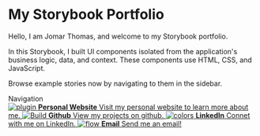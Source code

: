 


<Meta title="Example/Introduction" />

<style>{`
  .subheading {
    --mediumdark: '#999999';
    font-weight: 900;
    font-size: 13px;
    color: #999;
    letter-spacing: 6px;
    line-height: 24px;
    text-transform: uppercase;
    margin-bottom: 12px;
    margin-top: 40px;
  }

  .link-list {
    display: grid;
    grid-template-columns: 1fr;
    grid-template-rows: 1fr 1fr;
    row-gap: 10px;
  }

  @media (min-width: 620px) {
    .link-list {
      row-gap: 20px;
      column-gap: 20px;
      grid-template-columns: 1fr 1fr;
    }
  }

  @media all and (-ms-high-contrast:none) {
  .link-list {
      display: -ms-grid;
      -ms-grid-columns: 1fr 1fr;
      -ms-grid-rows: 1fr 1fr;
    }
  }

  .link-item {
    display: block;
    padding: 20px 30px 20px 15px;
    border: 1px solid #00000010;
    border-radius: 5px;
    transition: background 150ms ease-out, border 150ms ease-out, transform 150ms ease-out;
    color: #333333;
    display: flex;
    align-items: flex-start;
  }

  .link-item:hover {
    border-color: #1EA7FD50;
    transform: translate3d(0, -3px, 0);
    box-shadow: rgba(0, 0, 0, 0.08) 0 3px 10px 0;
  }

  .link-item:active {
    border-color: #1EA7FD;
    transform: translate3d(0, 0, 0);
  }

  .link-item strong {
    font-weight: 700;
    display: block;
    margin-bottom: 2px;
  }
  
  .link-item img {
    height: 40px;
    width: 40px;
    margin-right: 15px;
    flex: none;
  }

  .link-item span {
    font-size: 14px;
    line-height: 20px;
  }

  .tip {
    display: inline-block;
    border-radius: 1em;
    font-size: 11px;
    line-height: 12px;
    font-weight: 700;
    background: #E7FDD8;
    color: #66BF3C;
    padding: 4px 12px;
    margin-right: 10px;
    vertical-align: top;
  }

  .tip-wrapper {
    font-size: 13px;
    line-height: 20px;
    margin-top: 40px;
    margin-bottom: 40px;
  }

  .tip-wrapper code {
    font-size: 12px;
    display: inline-block;
  }

  
`}</style>

# My Storybook Portfolio

Hello, I am Jomar Thomas, and welcome to my Storybook portfolio.

In this Storybook, I built UI components isolated from the application's business logic, data, and context.
These components use HTML, CSS, and JavaScript.

Browse example stories now by navigating to them in the sidebar.

<div className="subheading">Navigation</div>

<div className="link-list">
  <a
    className="link-item"
    href="https://www.jomarthomas.com"
    target="_blank"
  >
    <img src={Browser} alt="plugin" />
    <span>
      <strong>Personal Website</strong>
      Visit my personal website to learn more about me.
    </span>
  </a>
  <a
    className="link-item"
    href="https://www.github.com/jomarthomas"
    target="_blank"
  >
    <img src={Github} alt="Build" />
    <span>
      <strong>Github</strong>
      View my projects on github.
    </span>
  </a>
  <a
    className="link-item"
    href="https://www.linkedin.com/in/jomarthomas"
    target="_blank"
  >
    <img src={LinkedIn} alt="colors" />
    <span>
      <strong>LinkedIn</strong>
      Connet with me on LinkedIn.
    </span>
  </a>
  <a
    className="link-item"
    href="mailto:jomar.thomas@icloud.com"
    target="_blank"
  >
    <img src={Email} alt="flow" />
    <span>
      <strong>Email</strong>
      Send me an email!
    </span>
  </a>
</div>
